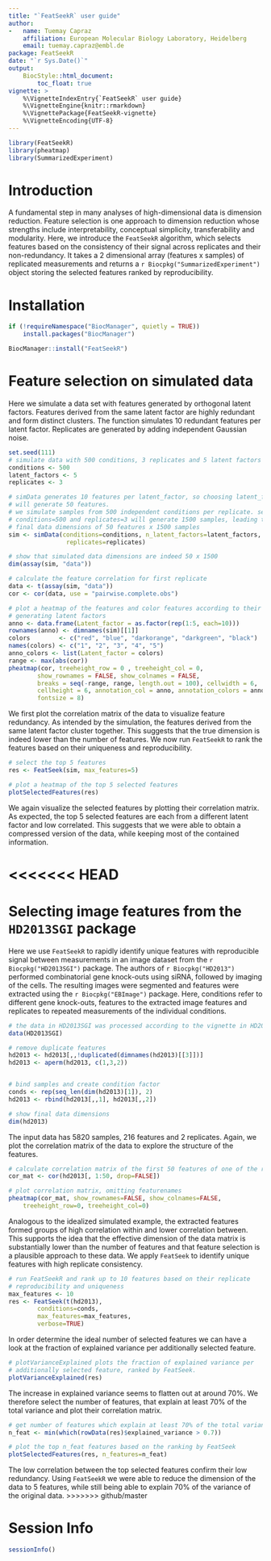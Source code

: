 ```yaml
---
title: "`FeatSeekR` user guide"
author: 
-   name: Tuemay Capraz
    affiliation: European Molecular Biology Laboratory, Heidelberg
    email: tuemay.capraz@embl.de
package: FeatSeekR
date: "`r Sys.Date()`"
output:  
    BiocStyle::html_document:
        toc_float: true
vignette: >
    %\VignetteIndexEntry{`FeatSeekR` user guide}
    %\VignetteEngine{knitr::rmarkdown}
    %\VignettePackage{FeatSeekR-vignette}
    %\VignetteEncoding{UTF-8}
---
```




```r
library(FeatSeekR)
library(pheatmap)
library(SummarizedExperiment)
```


# Introduction

A fundamental step in many analyses of high-dimensional data is dimension 
reduction. Feature selection is one approach to dimension reduction whose 
strengths include interpretability, conceptual simplicity, transferability 
and modularity.
Here, we introduce the `FeatSeekR` algorithm, which selects features based on 
the consistency of their signal across replicates and their non-redundancy.
It takes a 2 dimensional array (features x samples) of replicated measurements
and returns a `r Biocpkg("SummarizedExperiment")` object storing the selected 
features ranked by reproducibility.

# Installation

```r
if (!requireNamespace("BiocManager", quietly = TRUE))
    install.packages("BiocManager")

BiocManager::install("FeatSeekR")
```

# Feature selection on simulated data

Here we simulate a data set with features generated by orthogonal latent 
factors. Features derived from the same latent factor are highly redundant and 
form distinct clusters. The function \code{simData} simulates 10 redundant 
features per latent factor. Replicates are generated by adding independent 
Gaussian noise.

```r
set.seed(111)
# simulate data with 500 conditions, 3 replicates and 5 latent factors 
conditions <- 500
latent_factors <- 5
replicates <- 3

# simData generates 10 features per latent_factor, so choosing latent_factors=5
# will generate 50 features.
# we simulate samples from 500 independent conditions per replicate. setting 
# conditions=500 and replicates=3 will generate 1500 samples, leading to 
# final data dimensions of 50 features x 1500 samples
sim <- simData(conditions=conditions, n_latent_factors=latent_factors,
                replicates=replicates)

# show that simulated data dimensions are indeed 50 x 1500 
dim(assay(sim, "data"))

# calculate the feature correlation for first replicate
data <- t(assay(sim, "data"))
cor <- cor(data, use = "pairwise.complete.obs")

# plot a heatmap of the features and color features according to their 
# generating latent factors
anno <- data.frame(Latent_factor = as.factor(rep(1:5, each=10)))
rownames(anno) <- dimnames(sim)[[1]]
colors        <- c("red", "blue", "darkorange", "darkgreen", "black")
names(colors) <- c("1", "2", "3", "4", "5")
anno_colors <- list(Latent_factor = colors)
range <- max(abs(cor))
pheatmap(cor, treeheight_row = 0 , treeheight_col = 0, 
        show_rownames = FALSE, show_colnames = FALSE,
        breaks = seq(-range, range, length.out = 100), cellwidth = 6, 
        cellheight = 6, annotation_col = anno, annotation_colors = anno_colors, 
        fontsize = 8)
```
We first plot the correlation matrix of the data to visualize feature 
redundancy. As intended by the simulation, the features derived from the 
same latent factor cluster together. This suggests that the true dimension is
indeed lower than the number of features.
We now run `FeatSeekR` to rank the features based on their uniqueness and
reproducibility.

```r
# select the top 5 features
res <- FeatSeek(sim, max_features=5)

# plot a heatmap of the top 5 selected features 
plotSelectedFeatures(res)
```
We again visualize the selected features by plotting their correlation matrix.
As expected, the top 5 selected features are each from a different latent 
factor and low correlated. This suggests that we were able to obtain a 
compressed version of the data, while keeping most of the contained 
information.

<<<<<<< HEAD
=======
# Selecting image features from the `HD2013SGI` package

Here we use `FeatSeekR` to rapidly identify unique features with reproducible 
signal between measurements in an image dataset from the `r Biocpkg("HD2013SGI")` 
package. The authors of `r Biocpkg("HD2013")` performed combinatorial gene 
knock-outs using siRNA, 
followed by imaging of the cells. The resulting images were segmented and 
features were extracted using the `r Biocpkg("EBImage")` package. Here, 
conditions refer to different gene knock-outs, features to the extracted image 
features and replicates to repeated measurements of the individual conditions.


```r
# the data in HD2013SGI was processed according to the vignette in HD2013
data(HD2013SGI)

# remove duplicate features
hd2013 <- hd2013[,,!duplicated(dimnames(hd2013)[[3]])]
hd2013 <- aperm(hd2013, c(1,3,2))


# bind samples and create condition factor
conds <- rep(seq_len(dim(hd2013)[1]), 2)
hd2013 <- rbind(hd2013[,,1], hd2013[,,2])

# show final data dimensions
dim(hd2013)
```

The input data has 5820 samples, 216 features and 2
replicates. Again, we plot the correlation matrix of the data to explore the 
structure of the features.

```r
# calculate correlation matrix of the first 50 features of one of the replicates
cor_mat <- cor(hd2013[, 1:50, drop=FALSE])

# plot correlation matrix, omitting featurenames
pheatmap(cor_mat, show_rownames=FALSE, show_colnames=FALSE,
    treeheight_row=0, treeheight_col=0)
```

Analogous to the idealized simulated example, the extracted features formed 
groups of high correlation within and lower correlation between. This supports 
the idea that the effective dimension of the data matrix is substantially lower 
than the number of features and that feature selection is a plausible approach 
to these data. We apply `FeatSeek` to identify unique features with high 
replicate consistency.

```r
# run FeatSeekR and rank up to 10 features based on their replicate 
# reproducibility and uniqueness
max_features <- 10
res <- FeatSeek(t(hd2013), 
        conditions=conds, 
        max_features=max_features,
        verbose=TRUE)
```

In order determine the ideal number of selected features we can have a look at 
the fraction of explained variance per additionally selected feature.

```r
# plotVarianceExplained plots the fraction of explained variance per 
# additionally selected feature, ranked by FeatSeek.
plotVarianceExplained(res)
```

The increase in explained variance seems to flatten out at around 70%.
We therefore select the number of features, that explain at least 70% of the 
total variance and plot their correlation matrix.

```r
# get number of features which explain at least 70% of the total variance
n_feat <- min(which(rowData(res)$explained_variance > 0.7))

# plot the top n_feat features based on the ranking by FeatSeek
plotSelectedFeatures(res, n_features=n_feat)
```

The low correlation between the top selected features confirm their low 
redundancy. Using `FeatSeekR` we were able to reduce the dimension of the data 
to 5 features, while still being able to explain 70% of the variance of the 
original data.
>>>>>>> github/master



# Session Info

```r
sessionInfo()
```


